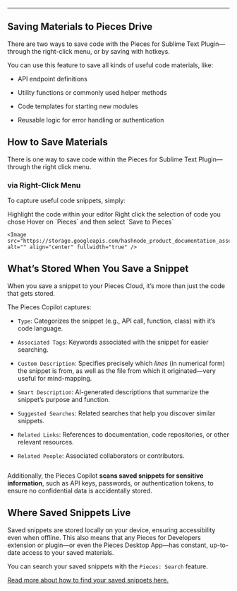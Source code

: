 ***

## Saving Materials to Pieces Drive

There are two ways to save code with the Pieces for Sublime Text Plugin—through the right-click menu, or by saving with hotkeys.

You can use this feature to save all kinds of useful code materials, like:

* API endpoint definitions

* Utility functions or commonly used helper methods

* Code templates for starting new modules

* Reusable logic for error handling or authentication

## How to Save Materials

There is one way to save code within the Pieces for Sublime Text Plugin—through the right click menu.

### via Right-Click Menu

To capture useful code snippets, simply:

<Steps>
  <Step title="Select a Portion of Code">
    Highlight the code within your editor
  </Step>

  <Step title="Right Click">
    Right click the selection of code you chose
  </Step>

  <Step title="Select Save to Pieces">
    Hover on `Pieces` and then select `Save to Pieces`

    <Image src="https://storage.googleapis.com/hashnode_product_documentation_assets/sublime_text_plugin_assets/using_snippets/using_snippets_PARENT_PAGE/saving_to_pieces.gif" alt="" align="center" fullwidth="true" />
  </Step>
</Steps>

## What’s Stored When You Save a Snippet

When you save a snippet to your Pieces Cloud, it’s more than just the code that gets stored.

The Pieces Copilot captures:

* `Type`: Categorizes the snippet (e.g., API call, function, class) with it’s code language.

* `Associated Tags`: Keywords associated with the snippet for easier searching.

* `Custom Description`: Specifies precisely which *lines* (in numerical form) the snippet is from, as well as the file from which it originated—very useful for mind-mapping.

* `Smart Description`: AI-generated descriptions that summarize the snippet’s purpose and function.

* `Suggested Searches`: Related searches that help you discover similar snippets.

* `Related Links`: References to documentation, code repositories, or other relevant resources.

* `Related People`: Associated collaborators or contributors.

<Image src="https://cdn.hashnode.com/res/hashnode/image/upload/v1733969003991/b9f128cb-abed-4994-a43a-c6a2fdcde437.png" alt="" align="center" fullwidth="true" />

Additionally, the Pieces Copilot **scans saved snippets for sensitive information**, such as API keys, passwords, or authentication tokens, to ensure no confidential data is accidentally stored.

## Where Saved Snippets Live

Saved snippets are stored locally on your device, ensuring accessibility even when offline. This also means that any Pieces for Developers extension or plugin—or even the Pieces Desktop App—has constant, up-to-date access to your saved materials.

You can search your saved snippets with the `Pieces: Search` feature.

[Read more about how to find your saved snippets here.](https://docs.pieces.app/products/extensions-plugins/sublime/drive/search-reuse#finding-saved-snippets)
